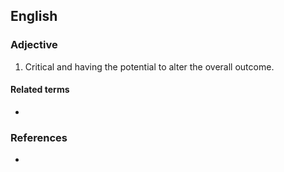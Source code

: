 ==English==

===Adjective===
{{en-adj|head=[[game]]-[[changing]]|-}}

# {{lb|en|sports|or|figuratively}} Critical and having the potential to alter the overall outcome.
#: {{ux|en|Our plan to transition from products to solutions is a '''game-changing''' moment for our company.}}

====Related terms====
* {{l|en|game changer}}

===References===
* {{R:Lexico}}